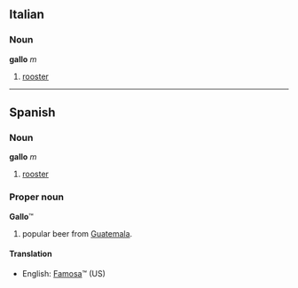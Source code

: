 == Italian ==
=== Noun ===
'''gallo''' ''m''

# [[rooster]]

----

== Spanish ==
=== Noun ===
'''gallo''' ''m''

# [[rooster]]

=== Proper noun ===
'''Gallo'''&trade;

# popular beer from [[Guatemala]].

==== Translation ====
*English: [[Famosa]]&trade; (US) <!-- not sure if this should be classed as a translation or a synonym? it's certainly used in US English vernacular as a product name... -->